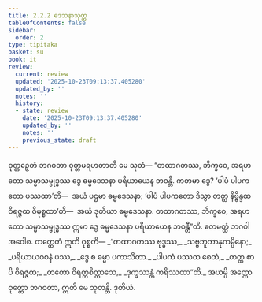 ```yaml
---
title: 2.2.2 ဒေသနာသုတ္တ
tableOfContents: false
sidebar:
  order: 2
type: tipitaka
basket: su
book: it
review:
  current: review
  updated: '2025-10-23T09:13:37.405280'
  updated_by: ''
  notes: ''
  history:
  - state: review
    date: '2025-10-23T09:13:37.405280'
    updated_by: ''
    notes: ''
    previous_state: draft
---
```



<ReviewStatus review={frontmatter.review} showDetails={true} />

<HypothesisAnnotation frontmatter={frontmatter} />

<DynamicBreadcrumb />

<Division number="39" book="it" e="ch" v="18" p="218">

<Paragraph number="245" book="it">
ဝုတ္တဉှေတံ ဘဂဝတာ ဝုတ္တမရဟတာတိ မေ သုတံ—
</Paragraph>

<Paragraph number="246" book="it">
“တထာဂတဿ, ဘိက္ခဝေ, အရဟတော သမ္မာသမ္ဗုဒ္ဓဿ ဒွေ ဓမ္မဒေသနာ ပရိယာယေန ဘဝန္တိ. ကတမာ ဒွေ? ‘ပါပံ ပါပကတော ပဿထာ’တိ—  အယံ ပဌမာ ဓမ္မဒေသနာ; ‘ပါပံ ပါပကတော ဒိသွာ တတ္ထ နိဗ္ဗိန္ဒထ ဝိရဇ္ဇထ ဝိမုစ္စထာ’တိ—  အယံ ဒုတိယာ ဓမ္မဒေသနာ. တထာဂတဿ, ဘိက္ခဝေ, အရဟတော သမ္မာသမ္ဗုဒ္ဓဿ ဣမာ ဒွေ ဓမ္မဒေသနာ ပရိယာယေန ဘဝန္တီ”တိ. ဧတမတ္ထံ ဘဂဝါ အဝေါစ. တတ္ထေတံ ဣတိ ဝုစ္စတိ—
</Paragraph>

<Paragraph number="247" type="verses" book="it">
_“တထာဂတဿ ဗုဒ္ဓဿ,_  
_သဗ္ဗဘူတာနုကမ္ပိနော;_  
_ပရိယာယဝစနံ ပဿ,_  
_ဒွေ စ ဓမ္မာ ပကာသိတာ._  

</Paragraph>

<Paragraph number="248" type="verses" book="it">
_ပါပကံ ပဿထ စေတံ,_  
_တတ္ထ စာပိ ဝိရဇ္ဇထ;_  
_တတော ဝိရတ္တစိတ္တာသေ,_  
_ဒုက္ခဿန္တံ ကရိဿထာ”တိ._  

</Paragraph>

<Paragraph number="249" book="it">
အယမ္ပိ အတ္ထော ဝုတ္တော ဘဂဝတာ, ဣတိ မေ သုတန္တိ.

</Paragraph>
</Division>

<Paragraph number="250" type="center" book="it">
ဒုတိယံ.
</Paragraph>